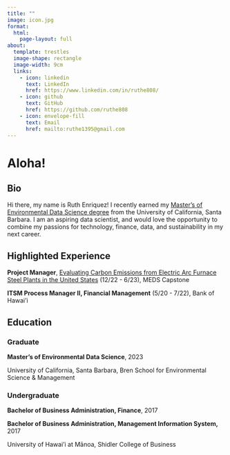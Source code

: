 ```yaml
---
title: ""
image: icon.jpg
format:
  html:
    page-layout: full
about:
  template: trestles
  image-shape: rectangle
  image-width: 9cm
  links:
    - icon: linkedin
      text: LinkedIn
      href: https://www.linkedin.com/in/ruthe808/
    - icon: github
      text: GitHub
      href: https://github.com/ruthe808
    - icon: envelope-fill
      text: Email
      href: mailto:ruthe1395@gmail.com
---
```


<h1>Aloha!</h1>

::: panel-tabset
## Bio

Hi there, my name is Ruth Enriquez! I recently earned my [Master's of Environmental Data Science degree](https://bren.ucsb.edu/masters-programs/master-environmental-data-science) from the University of California, Santa Barbara. I am an aspiring data scientist, and would love the opportunity to combine my passions for technology, finance, data, and sustainability in my next career.

## Highlighted Experience

**Project Manager**, [Evaluating Carbon Emissions from Electric Arc Furnace Steel Plants in the United States](https://bren.ucsb.edu/projects/evaluating-carbon-emissions-electric-arc-furnace-steel-plants-united-states) (12/22 - 6/23), MEDS Capstone

**ITSM Process Manager II, Financial Management** (5/20 - 7/22), Bank of Hawai'i

## Education

<h3>Graduate</h3>

**Master's of Environmental Data Science**, 2023

University of California, Santa Barbara, Bren School for Environmental Science & Management

<h3>Undergraduate</h3>

**Bachelor of Business Administration, Finance**, 2017

**Bachelor of Business Administration, Management Information System,** 2017

University of Hawai'i at Mānoa, Shidler College of Business
:::
